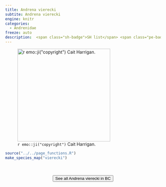 ```yaml
---
title: Andrena vierecki
subtite: Andrena vierecki
engine: knitr
categories:
  - Andrenidae
freeze: auto
description:  <span class="sh-badge">SH list</span> <span class="pe-badge">PM Evidence</span>
---
```

![`r emo::ji("copyright")` Cait Harrigan.](/files/no_bee.png){height=300}





```r
source("../../page_functions.R")
make_species_map("vierecki")
```
<br><br>
<center>


<a href="NA"><button type="button" class="btn btn-secondary">See all Andrena vierecki in BC <i class="fa-solid fa-arrow-up-right-from-square"></i> </button></a>
</center>
